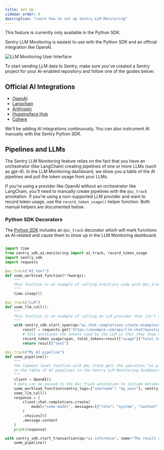 ```yaml
---
title: Set Up
sidebar_order: 0
description: "Learn how to set up Sentry LLM Monitoring"
---
```


<Note>

This feature is currently only available in the Python SDK.

</Note>

Sentry LLM Monitoring is easiest to use with the Python SDK and an official integration like OpenAI.

![LLM Monitoring User Interface](../img/pipelines-view.png)


To start sending LLM data to Sentry, make sure you've created a Sentry project for your AI-enabled repository and follow one of the guides below:

## Official AI Integrations

- [OpenAI](/platforms/python/integrations/openai/)
- [Langchain](/platforms/python/integrations/langchain/)
- [Anthropic](/platforms/python/integrations/anthropic/)
- [Huggingface Hub](/platforms/python/integrations/huggingface_hub/)
- [Cohere](/platforms/python/integrations/cohere/)

<Alert level="note" title="Don't see your platform?">

We'll be adding AI integrations continuously. You can also instrument AI manually with the Sentry Python SDK.

</Alert>


## Pipelines and LLMs

The Sentry LLM Monitoring feature relies on the fact that you have an orchestrator (like LangChain) creating pipelines of one or more LLMs (such as gpt-4). In the LLM Monitoring dashboard, we show you a table of the AI pipelines and pull the token usage from your LLMs.

If you're using a provider like OpenAI without an orchestrator like LangChain, you'll need to manually create pipelines with the `@ai_track` annotation. If you're using a non-supported LLM provider and want to record token usage, use the `record_token_usage()` helper function. Both manual helpers are documented below.

### Python SDK Decorators

The [Python SDK](/platforms/python) includes an `@ai_track` decorator which will mark functions as AI-related and
cause them to show up in the LLM Monitoring dashboard.

```python

import time
from sentry_sdk.ai.monitoring import ai_track, record_token_usage
import sentry_sdk
import requests

@ai_track("AI tool")
def some_workload_function(**kwargs):
    """
    This function is an example of calling arbitrary code with @ai_track so that it shows up in the Sentry trace
    """
    time.sleep(5)

@ai_track("LLM")
def some_llm_call():
    """
    This function is an example of calling an LLM provider that isn't officially supported by Sentry.
    """
    with sentry_sdk.start_span(op="ai.chat_completions.create.examplecom", name="Example.com LLM") as span:
        result = requests.get('https://example.com/api/llm-chat?question=say+hello').json()
        # this annotates the tokens used by the LLM so that they show up in the graphs in the dashboard
        record_token_usage(span, total_tokens=result["usage"]["total_tokens"])
        return result["text"]

@ai_track("My AI pipeline")
def some_pipeline():
    """
    The topmost level function with @ai_track gets the operation "ai.pipeline", which makes it show up
    in the table of AI pipelines in the Sentry LLM Monitoring dashboard.
    """
    client = OpenAI()
    # Data can be passed to the @ai_track annotation to include metadata
    some_workload_function(sentry_tags={"username": "my_user"}, sentry_data={"data": "some longer data that provides context"})
    some_llm_call()
    response = (
        client.chat.completions.create(
            model="some-model", messages=[{"role": "system", "content": "say hello"}]
        )
        .choices[0]
        .message.content
    )
    print(response)

with sentry_sdk.start_transaction(op="ai-inference", name="The result of the AI inference"):
    some_pipeline()

```
